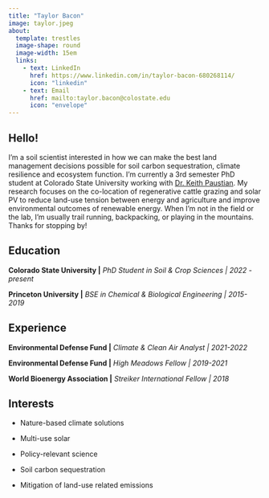 ```yaml
---
title: "Taylor Bacon"
image: taylor.jpeg
about: 
  template: trestles
  image-shape: round
  image-width: 15em
  links:
    - text: LinkedIn
      href: https://www.linkedin.com/in/taylor-bacon-680268114/
      icon: "linkedin"
    - text: Email
      href: mailto:taylor.bacon@colostate.edu
      icon: "envelope"
---
```


## Hello!

I'm a soil scientist interested in how we can make the best land management decisions possible for soil carbon sequestration, climate resilience and ecosystem function. I'm currently a 3rd semester PhD student at Colorado State University working with [Dr. Keith Paustian](https://agsci.colostate.edu/old-soilcrop/faculty/keith-paustian/). My research focuses on the co-location of regenerative cattle grazing and solar PV to reduce land-use tension between energy and agriculture and improve environmental outcomes of renewable energy. When I'm not in the field or the lab, I'm usually trail running, backpacking, or playing in the mountains. Thanks for stopping by!

## Education

**Colorado State University \|** *PhD Student in Soil & Crop Sciences \| 2022 - present*

**Princeton University \|** *BSE in Chemical & Biological Engineering \| 2015-2019*

## Experience

**Environmental Defense Fund \|** *Climate & Clean Air Analyst \| 2021-2022*

**Environmental Defense Fund \|** *High Meadows Fellow \| 2019-2021*

**World Bioenergy Association \|** *Streiker International Fellow \| 2018*

## Interests

-   Nature-based climate solutions

-   Multi-use solar

-   Policy-relevant science

-   Soil carbon sequestration

-   Mitigation of land-use related emissions
